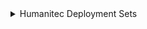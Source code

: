 <details>
<summary>Humanitec Deployment Sets</summary>

```json showLineNumbers
{
    "identifier": "humanitecDeploymentSet",
    "title": "Humanitec Deployment Set",
    "icon": "Deployment",
    "schema": {
      "properties": {
        "version": {
          "title": "Version",
          "description": "The version of the deployment set",
          "type": "string",
          "icon": "DefaultProperty"
        },
        "createdAt": {
          "title": "Created At",
          "description": "The date and time when the deployment set was created",
          "type": "string",
          "format": "date-time",
          "icon": "DefaultProperty"
        },
        "createdBy": {
          "title": "Created By",
          "description": "The user who created the deployment set",
          "type": "string",
          "icon": "DefaultProperty"
        },
        "comment": {
          "title": "Comment",
          "description": "Comment for the deployment set",
          "type": "string",
          "icon": "DefaultProperty"
        }
      },
      "required": []
    },
    "mirrorProperties": {},
    "calculationProperties": {},
    "aggregationProperties": {},
    "relations": {
      "humanitecApplication": {
        "title": "Application",
        "target": "humanitecApplication",
        "required": false,
        "many": false
      }
    }
}
```

</details>
